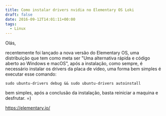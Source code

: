 ```yaml
---
title: Como instalar drivers nvidia no Elementary OS Loki
draft: false
date: 2016-09-12T14:01:11+00:00
tags:
  - Linux
---
```


Olás,

recentemente foi lançado a nova versão do Elementary OS, uma distribuição que tem como meta ser "Uma alternativa rápida e código aberto ao Windows e macOS", após a instalação, como sempre, é necessário instalar os drivers da placa de vídeo, uma forma bem simples é executar esse comando:

`sudo ubuntu-drivers debug && sudo ubuntu-drivers autoinstall`

bem simples, após a conclusão da instalação, basta reiniciar a maquina e desfrutar. =)

https://elementary.io/
